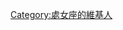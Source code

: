 {{Userbox
  |border-c = #FF0000
  |border-s = 1
  |id-c     = #8B00FF
  |id-s     = 10
  |id-fc    = #00CED1
  |info-c   = #CC0080 
  |info-s   = 9
  |info-fc  = #FFAA44
  |id       = 處女座
  |info     = '''這用戶是處女座'''。
}}
<includeonly>[[Category:處女座的維基人]]</includeonly>